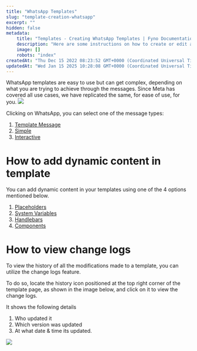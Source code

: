 ```yaml
---
title: "WhatsApp Templates"
slug: "template-creation-whatsapp"
excerpt: ""
hidden: false
metadata:
    title: "Templates - Creating WhatsApp Templates | Fyno Documentation"
    description: "Here are some instructions on how to create or edit a WhatsApp template."
    image: []
    robots: "index"
createdAt: "Thu Dec 15 2022 08:23:52 GMT+0000 (Coordinated Universal Time)"
updatedAt: "Wed Jan 15 2025 10:28:08 GMT+0000 (Coordinated Universal Time)"
---
```


WhatsApp templates are easy to use but can get complex, depending on what you are trying to achieve through the messages. Since Meta has covered all use cases, we have replicated the same, for ease of use, for you.
![](/images/93036fe-wa_template_sample.png)

Clicking on WhatsApp, you can select one of the message types:

1. [Template Message](./whatsapp-template-message)
2. [Simple](./whatsapp-simple-message)
3. [Interactive](./whatsapp-interactive-message)

# How to add dynamic content in template

You can add dynamic content in your templates using one of the 4 options mentioned below.

1. [Placeholders](./template-dynamic-content#1-placeholders)
2. [System Variables](./template-dynamic-content#2-system-variables)
3. [Handlebars](./template-dynamic-content#3-handlebars)
4. [Components](./template-dynamic-content#4-components)

# How to view change logs

To view the history of all the modifications made to a template, you can utilize the change logs feature.

To do so, locate the history icon positioned at the top right corner of the template page, as shown in the image below, and click on it to view the change logs.

It shows the following details

1. Who updated it
2. Which version was updated
3. At what date & time its updated.

![](/images/60b1c59-changelog_templates.png)
